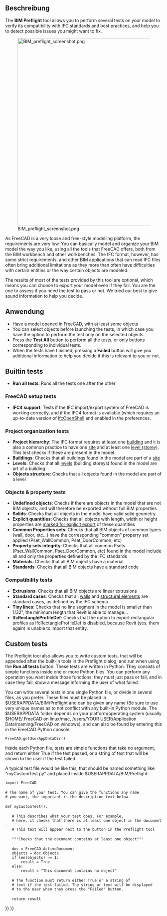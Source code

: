 <languages/>

{{Docnav
|[[Arch_Schedule|Schedule]]
|[[BIM_TogglePanels|TogglePanels]]
|[[BIM_Workbench|BIM]]
|IconL=Arch_Schedule.svg
|IconR=BIM_TogglePanels.svg
|IconC=Workbench_BIM.svg
}}

{{GuiCommand
|Name=BIM Preflight
|MenuLocation=Manage → Preflight checks...
|Workbenches=[[BIM_Workbench|BIM]]
}}

<span id="Description"></span>
==Beschreibung==

The '''BIM Preflight''' tool allows you to perform several tests on your model to verify its compatibility with IFC standards and best practices, and help you to detect possible issues you might want to fix.

[[Image:BIM preflight screenshot.png|600px]]

As FreeCAD is a very loose and free-style modelling platform, the requirements are very low. You can basically model and organize your BIM model the way you like, using all the tools that FreeCAD offers, both from the BIM workbench and other workbenches. The IFC format, however, has some strict requirements, and other BIM applications that can read IFC files often bring additional limitations as they more than often have difficulties with certain entities or the way certain objects are modeled.

The results of most of the tests provided by this tool are optional, which means you can choose to export your model even if they fail. You are the one to assess if you need the test to pass or not. We tried our best to give sound information to help you decide.

<span id="Usage"></span>
==Anwendung==

* Have a model opened in FreeCAD, with at least some objects
* You can select objects before launching the tests, in which case you have the option to perform the test only on the selected objects
* Press the '''Test All''' button to perform all the tests, or only buttons corresponding to individual tests.
* When the tests have finished, pressing a '''Failed''' button will give you additional information to help you decide if this is relevant to you or not.

==Builtin tests==

* '''Run all tests''': Runs all the tests one after the other

===FreeCAD setup tests===

* '''IFC4 support''': Tests if the IFC import/export system of FreeCAD is working correctly, and if the IFC4 format is available (which requires an up-to-date version of [[Arch IFC|IfcOpenShell]] and enabled in the preferences.

===Project organization tests===

* '''Project hierarchy''': The IFC format requires at least one [[Arch Building|building]] and it is also a common practice to have one [[Arch Site|site]] and at least one [[Arch BuildingPart|level (storey)]]. This test checks if these are present in the model
* '''Buildings''': Checks that all buildings found in the model are part of a [[Arch Site|site]]
* '''Levels''': Checks that all [[Arch BuildingPart|levels]] (building storeys) found in the model are prt of a building
* '''Objects structure''': Checks that all objects found in the model are part of a level

===Objects & property tests===

* '''Undefined objects''': Checks if there are objects in the model that are not BIM objects, and will therefore be exported without full BIM properties
* '''Solids''': Checks that all objects in the model have valid solid geometry
* '''Explicit quantities''': Checks that all objects with length, width or height properties are [[BIM IfcQuantities|marked for explicit export]] of these quantities
* '''Common Properties sets''': Checks that all BIM objects of common types (wall, door, etc...) have the corresponding "common" properry set applied (Pset_WallCommon, Pset_DoorCommon, etc)
* '''Property sets integrity''': Checks that all common Psets (Pset_WallCommon, Pset_DoorCommon, etc) found in the model include all and only the properties defined by the IFC standards
* '''Materials''': Checks that all BIM objects have a material
* '''Standards''': Checks that all BIM objects have a [[BIM Classification|standard code]]

===Compatibility tests===

* '''Extrusions''': Checks that all BIM objects are linear extrusions
* '''Standard cases''': Checks that all [[Arch Wall|walls]] and [[Arch Structure|structural elements]] are standard cases, as defined by the IFC schema
* '''Tiny lines''': Checks that no line segment in the model is smaller than 1/32", the minimum length that Revit is able to manage...
* '''IfcRectangleProfileDef''': Checks that the option to export rectangular profiles as IfcRectangleProfileDef is disabled, because Revit (yes, them again) is unable to import that entity.

==Custom tests==

The Preflight tool also allows you to write custom tests, that will be appended after the built-in tools in the Preflight dialog, and run when using the '''Run all tests''' button. These tests are written in Python. They consists of simple functions inside one or more Python files. You can perform any operation you want inside those functions, they must just pass or fail, and in case they fail, show a message informing the user of what failed.

You can write several tests in one single Python file, or divide in several files, as you prefer. These files must be placed in $USERAPPDATA/BIM/Preflight and can be given any name (Be sure to use very unique names as to not conflict with any built-in Python module. The $USERAPPDATA folder depends on your platform/operating system (usually $HOME/.FreeCAD on linux/mac, /users/YOUR USER/Application Data/roaming/FreeCAD on windows), and can also be found by entering this in the FreeCAD Python console:

 FreeCAD.getUserAppDataDir()

Inside each Python file, tests are simple functions that take no argument, and return either True if the test passed, or a string of text that will be shown to the user if the test failed.

A typical test file would be like this, that should be named something like "myCustomTest.py" and placed inside $USERAPPDATA/BIM/Preflight:

 import FreeCAD
 
 # The name of your test. You can give the functions any name
 # you want, the important is the description text below
 
 def myCustomTest():
 
    # This describes what your test does. For example,
    # here, it checks that there is at least one object in the document.
    # This text will appear next to the button in the Preflight tool
 
    """Checks that the document contains at least one object"""
 
    doc = FreeCAD.ActiveDocument
    objects = doc.Objects
    if len(objects) >= 1:
        result = True
    else:
        result = "This document contains no object"
 
    # The function must return either True or a string of
    # text if the test failed. The string or text will be displayed
    # to the user when they press the "Failed" button.
 
    return result


{{Docnav
|[[Arch_Schedule|Schedule]]
|[[BIM_TogglePanels|TogglePanels]]
|[[BIM_Workbench|BIM]]
|IconL=Arch_Schedule.svg
|IconR=BIM_TogglePanels.svg
|IconC=Workbench_BIM.svg
}}

{{BIM_Tools_navi{{#translation:}}}}
{{Userdocnavi{{#translation:}}}}